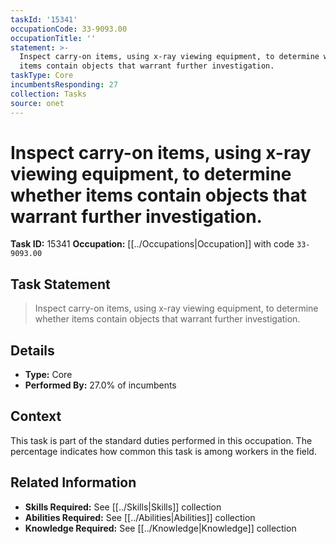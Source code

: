 ```yaml
---
taskId: '15341'
occupationCode: 33-9093.00
occupationTitle: ''
statement: >-
  Inspect carry-on items, using x-ray viewing equipment, to determine whether
  items contain objects that warrant further investigation.
taskType: Core
incumbentsResponding: 27
collection: Tasks
source: onet
---
```

# Inspect carry-on items, using x-ray viewing equipment, to determine whether items contain objects that warrant further investigation.

**Task ID:** 15341
**Occupation:** [[../Occupations|Occupation]] with code `33-9093.00`

## Task Statement

> Inspect carry-on items, using x-ray viewing equipment, to determine whether items contain objects that warrant further investigation.

## Details

- **Type:** Core
- **Performed By:** 27.0% of incumbents

## Context

This task is part of the standard duties performed in this occupation. The percentage indicates how common this task is among workers in the field.

## Related Information

- **Skills Required:** See [[../Skills|Skills]] collection
- **Abilities Required:** See [[../Abilities|Abilities]] collection
- **Knowledge Required:** See [[../Knowledge|Knowledge]] collection
